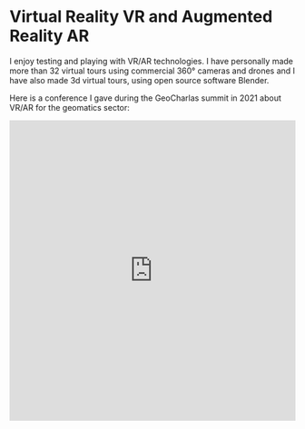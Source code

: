 
# Virtual Reality VR and Augmented Reality AR

I enjoy testing and playing with VR/AR technologies. I have personally made more than 32 virtual tours using commercial 360° cameras and drones and I have also made 3d virtual tours, using open source software Blender.

Here is a conference I gave during the GeoCharlas summit in 2021 about VR/AR for the geomatics sector:

<Bleed>
  <iframe
    width="100%"
    height="530"
    src="https://www.youtube.com/embed/TgywvZdwOI4"
    frameborder="0"
    allow="accelerometer; autoplay; clipboard-write; encrypted-media; gyroscope; picture-in-picture"
    allowfullscreen
  /></Bleed>

Here is a sample of a VR 3d tour I made for a metropolitan garbage trucks logistics center (you can rotate and look around during the 360° video):

<Bleed>
  <iframe
    width="100%"
    height="530"
    src="https://www.youtube.com/embed/qvcesl0O_UM"
    frameborder="0"
    allow="accelerometer; autoplay; clipboard-write; encrypted-media; gyroscope; picture-in-picture"
    allowfullscreen
  />
</Bleed>

More experiments run for terrain elevations and DEM formats in VR/AR:

<Bleed>
  <iframe
    width="100%"
    height="530"
    src="https://www.youtube.com/embed/BK2UmhOlqCQ"
    frameborder="0"
    allow="accelerometer; autoplay; clipboard-write; encrypted-media; gyroscope; picture-in-picture"
    allowfullscreen
  />
</Bleed>

See some of the VR tours I've made over the years: [Virtual Tours]("https://kuula.co/profile/PantallaVerde/collections")
